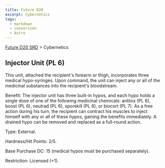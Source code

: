 ```yaml
---
title: Future D20
excerpt: Cybernetics
tags:
  - markdown
  - conversion
  - Astro
---
```






[Future D20 SRD]( / ) > Cybernetics




## Injector Unit (PL 6)


This unit, attached the recipient's forearm or thigh, incorporates three medical hypo-syringes. Upon command, the unit can inject any or all of the medicinal substances into the recipient's bloodstream.


Benefit: The injector unit has three built-in hypos, and each hypo holds a single dose of one of the following medicinal chemicals: antitox (PL 6), boost (PL 6),
neutrad (PL 6), sporekill (PL 6), or biocort (PL 7). As a free action during his turn, the recipient can contract his muscles to inject himself with any or all of
these hypos, gaining the benefits immediately. A drained hypo can be removed and replaced as a full-round action.


Type: External.


Hardness/Hit Points: 2/5.


Base Purchase DC: 15 (medical hypos must be purchased separately).


Restriction: Licensed (+1).



